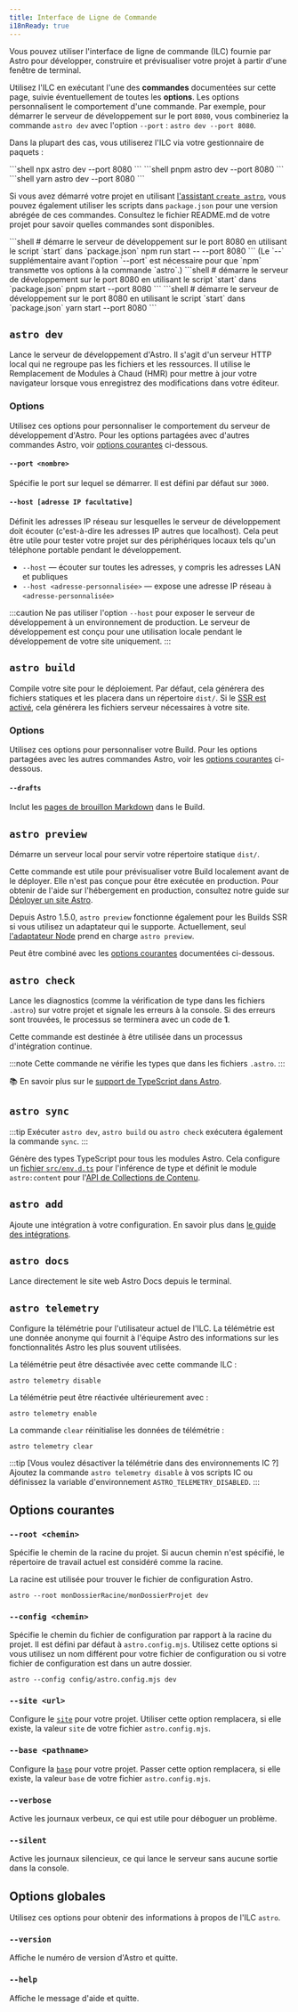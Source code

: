 ```yaml
---
title: Interface de Ligne de Commande
i18nReady: true
---
```




Vous pouvez utiliser l'interface de ligne de commande (ILC) fournie par Astro pour développer, construire et prévisualiser votre projet à partir d'une fenêtre de terminal.

Utilisez l'ILC en exécutant l'une des **commandes** documentées sur cette page, suivie éventuellement de toutes les **options**. Les options personnalisent le comportement d'une commande. Par exemple, pour démarrer le serveur de développement sur le port `8080`, vous combineriez la commande `astro dev` avec l'option `--port` : `astro dev --port 8080`.

Dans la plupart des cas, vous utiliserez l'ILC via votre gestionnaire de paquets :

<PackageManagerTabs>
  <Fragment slot="npm">
  ```shell
  npx astro dev --port 8080
  ```
  </Fragment>
  <Fragment slot="pnpm">
  ```shell
  pnpm astro dev --port 8080
  ```
  </Fragment>
  <Fragment slot="yarn">
  ```shell
  yarn astro dev --port 8080
  ```
  </Fragment>
</PackageManagerTabs>

Si vous avez démarré votre projet en utilisant [l'assistant `create astro`](/fr/install/auto/#1-utiliser-lassistant-dinstallation), vous pouvez également utiliser les scripts dans `package.json` pour une version abrégée de ces commandes. Consultez le fichier README.md de votre projet pour savoir quelles commandes sont disponibles.

<PackageManagerTabs>
  <Fragment slot="npm">
  ```shell
  # démarre le serveur de développement sur le port 8080 en utilisant le script `start` dans `package.json`
  npm run start -- --port 8080
  ```
  (Le `--` supplémentaire avant l'option `--port` est nécessaire pour que `npm` transmette vos options à la commande `astro`.)
  </Fragment>
  <Fragment slot="pnpm">
  ```shell
  # démarre le serveur de développement sur le port 8080 en utilisant le script `start` dans `package.json`
  pnpm start --port 8080
  ```
  </Fragment>
  <Fragment slot="yarn">
  ```shell
  # démarre le serveur de développement sur le port 8080 en utilisant le script `start` dans `package.json`
  yarn start --port 8080
  ```
  </Fragment>
</PackageManagerTabs>

## `astro dev`

Lance le serveur de développement d'Astro. Il s'agit d'un serveur HTTP local qui ne regroupe pas les fichiers et les ressources. Il utilise le Remplacement de Modules à Chaud (HMR) pour mettre à jour votre navigateur lorsque vous enregistrez des modifications dans votre éditeur.

<h3>Options</h3>

Utilisez ces options pour personnaliser le comportement du serveur de développement d'Astro. Pour les options partagées avec d'autres commandes Astro, voir [options courantes](#options-courantes) ci-dessous.

#### `--port <nombre>`

Spécifie le port sur lequel se démarrer. Il est défini par défaut sur `3000`.

#### `--host [adresse IP facultative]`

Définit les adresses IP réseau sur lesquelles le serveur de développement doit écouter (c'est-à-dire les adresses IP autres que localhost). Cela peut être utile pour tester votre projet sur des périphériques locaux tels qu'un téléphone portable pendant le développement.

- `--host` — écouter sur toutes les adresses, y compris les adresses LAN et publiques
- `--host <adresse-personnalisée>` — expose une adresse IP réseau à `<adresse-personnalisée>`

:::caution
Ne pas utiliser l'option `--host` pour exposer le serveur de développement à un environnement de production. Le serveur de développement est conçu pour une utilisation locale pendant le développement de votre site uniquement.
:::

## `astro build`

Compile votre site pour le déploiement. Par défaut, cela générera des fichiers statiques et les placera dans un répertoire `dist/`. Si le [SSR est activé](/fr/guides/server-side-rendering/), cela générera les fichiers serveur nécessaires à votre site.

<h3>Options</h3>

Utilisez ces options pour personnaliser votre Build. Pour les options partagées avec les autres commandes Astro, voir les [options courantes](#options-courantes) ci-dessous.

#### `--drafts`

Inclut les [pages de brouillon Markdown](/fr/guides/markdown-content/#pages-brouillons) dans le Build.

## `astro preview`

Démarre un serveur local pour servir votre répertoire statique `dist/`.

Cette commande est utile pour prévisualiser votre Build localement avant de le déployer. Elle n'est pas conçue pour être exécutée en production. Pour obtenir de l'aide sur l'hébergement en production, consultez notre guide sur [Déployer un site Astro](/fr/guides/deploy/).

Depuis Astro 1.5.0, `astro preview` fonctionne également pour les Builds SSR si vous utilisez un adaptateur qui le supporte. Actuellement, seul [l'adaptateur Node](/fr/guides/integrations-guide/node/) prend en charge `astro preview`.

Peut être combiné avec les [options courantes](#options-courantes) documentées ci-dessous.

## `astro check`

Lance les diagnostics (comme la vérification de type dans les fichiers `.astro`) sur votre projet et signale les erreurs à la console. Si des erreurs sont trouvées, le processus se terminera avec un code de **1**.

Cette commande est destinée à être utilisée dans un processus d'intégration continue.

:::note
Cette commande ne vérifie les types que dans les fichiers `.astro`.
:::

📚 En savoir plus sur le [support de TypeScript dans Astro](/fr/guides/typescript/).

## `astro sync`

<p>
  <Since v="2.0.0" />
</p>

:::tip
Exécuter `astro dev`, `astro build` ou `astro check` exécutera également la commande `sync`.
:::

Génère des types TypeScript pour tous les modules Astro. Cela configure un [fichier `src/env.d.ts`](/fr/guides/typescript/#mise-en-place) pour l'inférence de type et définit le module `astro:content` pour l'[API de Collections de Contenu](/fr/guides/content-collections/).

## `astro add`

Ajoute une intégration à votre configuration. En savoir plus dans [le guide des intégrations](/fr/guides/integrations-guide/#configuration-dintégration-automatique).

## `astro docs`

Lance directement le site web Astro Docs depuis le terminal.

## `astro telemetry`

Configure la télémétrie pour l'utilisateur actuel de l'ILC. La télémétrie est une donnée anonyme qui fournit à l'équipe Astro des informations sur les fonctionnalités Astro les plus souvent utilisées.

La télémétrie peut être désactivée avec cette commande ILC :

```shell
astro telemetry disable
```

La télémétrie peut être réactivée ultérieurement avec :

```shell
astro telemetry enable
```

La commande `clear` réinitialise les données de télémétrie :

```shell
astro telemetry clear
```

:::tip [Vous voulez désactiver la télémétrie dans des environnements IC ?]
Ajoutez la commande `astro telemetry disable` à vos scripts IC ou définissez la variable d'environnement `ASTRO_TELEMETRY_DISABLED`.
:::

## Options courantes

### `--root <chemin>`

Spécifie le chemin de la racine du projet. Si aucun chemin n'est spécifié, le répertoire de travail actuel est considéré comme la racine.

La racine est utilisée pour trouver le fichier de configuration Astro.

```shell
astro --root monDossierRacine/monDossierProjet dev
```

### `--config <chemin>`

Spécifie le chemin du fichier de configuration par rapport à la racine du projet. Il est défini par défaut à `astro.config.mjs`. Utilisez cette options si vous utilisez un nom différent pour votre fichier de configuration ou si votre fichier de configuration est dans un autre dossier.

```shell
astro --config config/astro.config.mjs dev
```

### `--site <url>`

Configure le [`site`](/fr/reference/configuration-reference/#site) pour votre projet. Utiliser cette option remplacera, si elle existe, la valeur `site` de votre fichier `astro.config.mjs`.

### `--base <pathname>`

<Since v="1.4.1" />

Configure la [`base`](/fr/reference/configuration-reference/#base) pour votre projet. Passer cette option remplacera, si elle existe, la valeur `base` de votre fichier `astro.config.mjs`.

### `--verbose`

Active les journaux verbeux, ce qui est utile pour déboguer un problème.

### `--silent`

Active les journaux silencieux, ce qui lance le serveur sans aucune sortie dans la console.

## Options globales

Utilisez ces options pour obtenir des informations à propos de l'ILC `astro`.

### `--version`

Affiche le numéro de version d'Astro et quitte.

### `--help`

Affiche le message d'aide et quitte.
